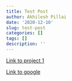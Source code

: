 ```yaml
---
title: Test Post
author: Akhilesh Pillai
date: '2020-12-10'
slug: test-post
categories: []
tags: []
description: ''
---
```


[Link to project 1](/project/project1/)

[Link to google](https://www.google.com)